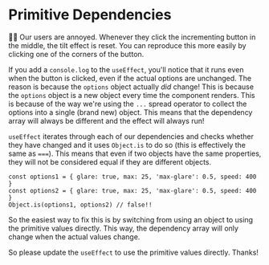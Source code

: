 # Primitive Dependencies

👨‍💼 Our users are annoyed. Whenever they click the incrementing button in the
middle, the tilt effect is reset. You can reproduce this more easily by clicking
one of the corners of the button.

If you add a `console.log` to the `useEffect`, you'll notice that it runs even
when the button is clicked, even if the actual options are unchanged. The reason
is because the `options` object actually _did_ change! This is because the
`options` object is a new object every time the component renders. This is
because of the way we're using the `...` spread operator to collect the options
into a single (brand new) object. This means that the dependency array will
always be different and the effect will always run!

`useEffect` iterates through each of our dependencies and checks whether they
have changed and it uses `Object.is` to do so (this is effectively the same
as `===`). This means that even if two objects have the same properties, they
will not be considered equal if they are different objects.

```tsx
const options1 = { glare: true, max: 25, 'max-glare': 0.5, speed: 400 }
const options2 = { glare: true, max: 25, 'max-glare': 0.5, speed: 400 }
Object.is(options1, options2) // false!!
```

So the easiest way to fix this is by switching from using an object to using the
primitive values directly. This way, the dependency array will only change when
the actual values change.

So please update the `useEffect` to use the primitive values directly. Thanks!
